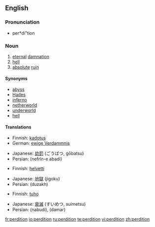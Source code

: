 ==English==

===Pronunciation===
* per*di"tion

===Noun===
{{en-noun|-}}

# [[eternal]] [[damnation]]
# [[hell]]
# [[absolute]] [[ruin]]

====Synonyms====
* [[abyss]]
* [[Hades]]
* [[inferno]]
* [[netherworld]]
* [[underworld]]
* [[hell]]

====Translations====
{{trans-top|eternal damnation}}
*Finnish: [[kadotus]]
*German: [[ewige Verdammnis]] {{f}}
{{trans-mid}}
*Japanese: [[劫罰]] (ごうばつ, gōbatsu)
*Persian: {{FAchar|[[نفرین ابدی]]}} (nefrin-e abadi)
{{trans-bottom}}

{{trans-top|hell}}
*Finnish: [[helvetti]]
{{trans-mid}}
*Japanese: [[地獄]] (jigoku)
*Persian: {{FAchar|[[دوزخ]]}} (duzakh)
{{trans-bottom}}

{{trans-top|absolute ruin}}
*Finnish: [[tuho]]
{{trans-mid}}
*Japanese: [[衰滅]] (すいめつ, suimetsu)
*Persian: {{FAchar|[[نابودی]]}} (nabudi), {{FAchar|[[دمار]]}} (damar)
{{trans-bottom}}

[[fr:perdition]]
[[io:perdition]]
[[ru:perdition]]
[[te:perdition]]
[[vi:perdition]]
[[zh:perdition]]